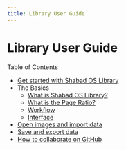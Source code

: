 ```yaml
---
title: Library User Guide
---
```


# Library User Guide

Table of Contents

- [Get started with Shabad OS Library](/support/guide/library/get-started)
- The Basics
  - [What is Shabad OS Library?](/support/guide/library/what-is-shabad-os-library)
  - [What is the Page Ratio?](/support/guide/library/what-is-page-ratio)
  - [Workflow](/support/guide/library/workflow)
  - [Interface](/support/guide/library/interface)
- [Open images and import data](/support/guide/library/open-images-and-import-data)
- [Save and export data](/support/guide/library/save-and-export-data)
- [How to collaborate on GitHub](/support/guide/library/how-to-collaborate-on-github)
